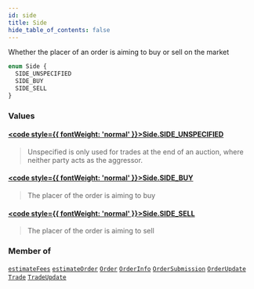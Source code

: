 ```yaml
---
id: side
title: Side
hide_table_of_contents: false
---
```








Whether the placer of an order is aiming to buy or sell on the market

```graphql
enum Side {
  SIDE_UNSPECIFIED
  SIDE_BUY
  SIDE_SELL
}
```


### Values

#### [<code style={{ fontWeight: 'normal' }}>Side.<b>SIDE_UNSPECIFIED</b></code>](#) 
> Unspecified is only used for trades at the end of an auction, where neither party acts as the aggressor.
> 

#### [<code style={{ fontWeight: 'normal' }}>Side.<b>SIDE_BUY</b></code>](#) 
> The placer of the order is aiming to buy
> 

#### [<code style={{ fontWeight: 'normal' }}>Side.<b>SIDE_SELL</b></code>](#) 
> The placer of the order is aiming to sell
> 



### Member of

[`estimateFees`](/testnet/api/graphql/queries/estimate-fees)  <Badge class="secondary" text="query"/><Bullet />[`estimateOrder`](/testnet/api/graphql/queries/estimate-order)  <Badge class="secondary" text="query"/><Bullet />[`Order`](/testnet/api/graphql/objects/order)  <Badge class="secondary" text="object"/><Bullet />[`OrderInfo`](/testnet/api/graphql/inputs/order-info)  <Badge class="secondary" text="input"/><Bullet />[`OrderSubmission`](/testnet/api/graphql/objects/order-submission)  <Badge class="secondary" text="object"/><Bullet />[`OrderUpdate`](/testnet/api/graphql/objects/order-update)  <Badge class="secondary" text="object"/><Bullet />[`Trade`](/testnet/api/graphql/objects/trade)  <Badge class="secondary" text="object"/><Bullet />[`TradeUpdate`](/testnet/api/graphql/objects/trade-update)  <Badge class="secondary" text="object"/>



